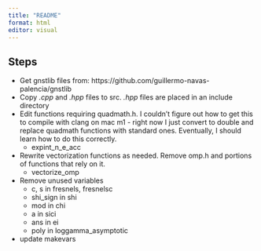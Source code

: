 ```yaml
---
title: "README"
format: html
editor: visual
---
```


## Steps

-   Get gnstlib files from: https://github.com/guillermo-navas-palencia/gnstlib
-   Copy *.cpp* and *.hpp* files to src. *.hpp* files are placed in an include directory
-   Edit functions requiring quadmath.h. I couldn't figure out how to get this to compile with clang on mac m1 - right now I just convert to double and replace quadmath functions with standard ones. Eventually, I should learn how to do this correctly.
    -   expint_n_e_acc
-   Rewrite vectorization functions as needed. Remove omp.h and portions of functions that rely on it.
    -   vectorize_omp
-   Remove unused variables
    -   c, s in fresnels, fresnelsc
    -   shi_sign in shi
    -   mod in chi
    -   a in sici
    -   ans in ei
    -   poly in loggamma_asymptotic
-   update makevars
